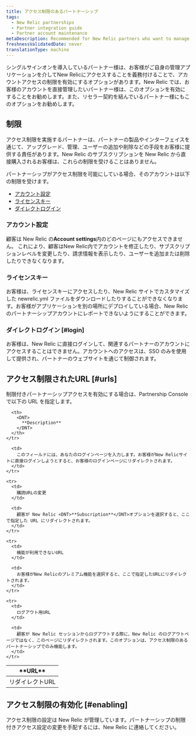 ```yaml
---
title: アクセス制限のあるパートナーシップ
tags:
  - New Relic partnerships
  - Partner integration guide
  - Partner account maintenance
metaDescription: Recommended for New Relic partners who want to manage their customers' accounts directly and for partners with reseller agreements.
freshnessValidatedDate: never
translationType: machine
---
```


シングルサインオンを導入しているパートナー様は、お客様がご自身の管理アプリケーションを介してNew Relicにアクセスすることを義務付けることで、アカウントアクセスの制限を有効にするオプションがあります。New Relic では、お客様のアカウントを直接管理したいパートナー様は、このオプションを有効にすることをお勧めします。また、リセラー契約を結んでいるパートナー様にもこのオプションをお勧めします。

## 制限

アクセス制限を実施するパートナーは、パートナーの製品やインターフェイスを通じて、アップグレード、管理、ユーザーの追加や削除などの手段をお客様に提供する責任があります。New Relic のサブスクリプションを New Relic から直接購入されるお客様は、これらの制限を受けることはありません。

パートナーシップがアクセス制限を可能にしている場合、そのアカウントは以下の制限を受けます。

* [アカウント設定](#account-settings)
* [ライセンスキー](#license-key)
* [ダイレクトログイン](#login)

### アカウント設定

顧客は New Relic の<DNT>**Account settings**</DNT>内のどのページにもアクセスできません。 これにより、顧客はNew Relic内でアカウントを修正したり、サブスクリプションレベルを変更したり、請求情報を表示したり、ユーザーを追加または削除したりできなくなります。

### ライセンスキー

お客様は、ライセンスキーにアクセスしたり、New Relic サイトでカスタマイズした newrelic.yml ファイルをダウンロードしたりすることができなくなります。お客様がアプリケーションを別の場所にデプロイしている場合、New Relic のパートナーシップアカウントにレポートできないようにすることができます。

### ダイレクトログイン [#login]

お客様は、New Relic に直接ログインして、関連するパートナーのアカウントにアクセスすることはできません。アカウントへのアクセスは、SSO のみを使用して提供され、パートナーのウェブサイトを通じて制御されます。

## アクセス制限されたURL [#urls]

制限付きパートナーシップアクセスを有効にする場合は、Partnership Console で以下の URL を指定します。

<table>
  <thead>
    <tr>
      <th width={200}>
        <DNT>
          **URL**
        </DNT>
      </th>

      <th>
        <DNT>
          **Description**
        </DNT>
      </th>
    </tr>
  </thead>

  <tbody>
    <tr>
      <td>
        リダイレクトURL
      </td>

      <td>
        このフィールドには、あなたのログインページを入力します。お客様がNew Relicサイトに直接ログインしようとすると、お客様のログインページにリダイレクトされます。
      </td>
    </tr>

    <tr>
      <td>
        購読URLの変更
      </td>

      <td>
        顧客が New Relic <DNT>**Subscription**</DNT>オプションを選択すると、ここで指定した URL にリダイレクトされます。
      </td>
    </tr>

    <tr>
      <td>
        機能が利用できないURL
      </td>

      <td>
        お客様がNew Relicのプレミアム機能を選択すると、ここで指定したURLにリダイレクトされます。
      </td>
    </tr>

    <tr>
      <td>
        ログアウト用URL
      </td>

      <td>
        顧客が New Relic セッションからログアウトする際に、New Relic のログアウトページではなく、このページにリダイレクトされます。このオプションは、アクセス制限のあるパートナーシップでのみ機能します。
      </td>
    </tr>
  </tbody>
</table>

## アクセス制限の有効化 [#enabling]

アクセス制限の設定は New Relic が管理しています。パートナーシップの制限付きアクセス設定の変更を手配するには、New Relic に連絡してください。